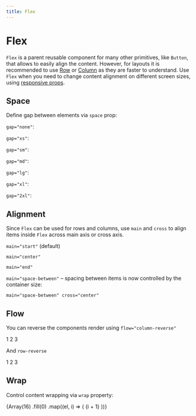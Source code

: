 ```yaml
---
title: Flex
---
```



# Flex

`Flex` is a parent reusable component for many other primitives, like `Button`, that allows to easily align the content. However, for layouts it is recommended to use [Row](/components/Row) or [Column](/components/Column) as they are faster to understand. Use `Flex` when you need to change content alignment on different screen sizes, using [responsive props](https://stitches.dev/docs/responsive-styles).

## Space

Define gap between elements via `space` prop:

`gap="none"`:

<Playground>
  <Flex gap="none">
    <ExampleBox />
    <ExampleBox />
    <ExampleBox />
  </Flex>
</Playground>

`gap="xs"`:

<Playground>
  <Flex gap="xs">
    <ExampleBox />
    <ExampleBox />
    <ExampleBox />
  </Flex>
</Playground>

`gap="sm"`:

<Playground>
  <Flex gap="sm">
    <ExampleBox />
    <ExampleBox />
    <ExampleBox />
  </Flex>
</Playground>

`gap="md"`:

<Playground>
  <Flex gap="md">
    <ExampleBox />
    <ExampleBox />
    <ExampleBox />
  </Flex>
</Playground>

`gap="lg"`:

<Playground>
  <Flex gap="lg">
    <ExampleBox />
    <ExampleBox />
    <ExampleBox />
  </Flex>
</Playground>

`gap="xl"`:

<Playground>
  <Flex gap="xl">
    <ExampleBox />
    <ExampleBox />
    <ExampleBox />
  </Flex>
</Playground>

`gap="2xl"`:

<Playground>
  <Flex gap="2xl">
    <ExampleBox />
    <ExampleBox />
    <ExampleBox />
  </Flex>
</Playground>

## Alignment

Since `Flex` can be used for rows and columns, use `main` and `cross` to align items inside `Flex`
across main axis or cross axis.

`main="start"` (default)

<Playground>
  <React.Fragment>
    <Flex css={{ width: '400px', bc: '$surface--elevated' }} flow="column" gap="md" main="start">
      <ExampleBox width="$16" />
      <ExampleBox width="$12" />
      <ExampleBox width="$20" />
    </Flex>
    <Flex css={{ width: '400px', bc: '$surface--elevated', mt: '$8' }} flow="row" gap="md" main="start">
      <ExampleBox width="$16" />
      <ExampleBox width="$12" />
      <ExampleBox width="$20" />
    </Flex>
  </React.Fragment>
</Playground>

`main="center"`

<Playground>
  <React.Fragment>
    <Flex css={{ height: '220px', bc: '$surface--elevated' }} gap="md" flow="column" main="center">
      <ExampleBox width="$16" />
      <ExampleBox width="$12" />
      <ExampleBox width="$20" />
    </Flex>
    <Flex css={{ width: '400px', bc: '$surface--elevated', mt: '$8' }} gap="md" flow="row" main="center">
      <ExampleBox width="$16" />
      <ExampleBox width="$12" />
      <ExampleBox width="$20" />
    </Flex>
  </React.Fragment>
</Playground>

`main="end"`

<Playground>
  <React.Fragment>
    <Flex css={{ width: '400px', height: '240px', bc: '$surface--elevated' }} gap="md" flow="column" main="end">
      <ExampleBox width="$16" />
      <ExampleBox width="$12" />
      <ExampleBox width="$20" />
    </Flex>
    <Flex css={{ width: '400px', bc: '$surface--elevated', mt: '$8' }} gap="md" flow="row" main="end">
      <ExampleBox width="$16" />
      <ExampleBox width="$12" />
      <ExampleBox width="$20" />
    </Flex>
  </React.Fragment>
</Playground>

`main="space-between"` – spacing between items is now controlled by the container size:

<Playground>
  <React.Fragment>
    <Flex css={{ width: '400px', height: '240px', bc: '$surface--elevated' }} flow="column" main="space-between">
      <ExampleBox width="$16" />
      <ExampleBox width="$12" />
      <ExampleBox width="$20" />
    </Flex>
    <Flex css={{ width: '400px', bc: '$surface--elevated', mt: '$8' }} flow="row" main="space-between">
      <ExampleBox width="$16" />
      <ExampleBox width="$12" />
      <ExampleBox width="$20" />
    </Flex>
  </React.Fragment>
</Playground>

`main="space-between" cross="center"`

<Playground>
  <React.Fragment>
    <Flex
      css={{ width: '400px', height: '240px', bc: '$surface--elevated' }}
      flow="column"
      cross="center"
      main="space-between"
    >
      <ExampleBox width="$16" />
      <ExampleBox width="$12" />
      <ExampleBox width="$20" />
    </Flex>
    <Flex
      css={{ width: '400px', bc: '$surface--elevated', height: '100px', mt: '$8' }}
      flow="row"
      cross="center"
      main="space-between"
    >
      <ExampleBox width="$16" />
      <ExampleBox width="$12" />
      <ExampleBox width="$20" />
    </Flex>
  </React.Fragment>
</Playground>

## Flow

You can reverse the components render using `flow="column-reverse"`

<Playground>
  <Flex flow="column-reverse" gap="md">
    <ExampleBox>1</ExampleBox>
    <ExampleBox>2</ExampleBox>
    <ExampleBox>3</ExampleBox>
  </Flex>
</Playground>

And `row-reverse`

<Playground>
  <Flex flow="row" main="center" cross="end" flow="row-reverse" gap="md">
    <ExampleBox height="24px">1</ExampleBox>
    <ExampleBox height="44px">2</ExampleBox>
    <ExampleBox height="64px">3</ExampleBox>
  </Flex>
</Playground>

## Wrap

Control content wrapping via `wrap` property:

<Playground>
  <Box css={{ width: 50 * 4 + (4 - 1) * 8 }}>
    <Flex flow="row-reverse" wrap="wrap-reverse" gap="sm">
      {Array(16)
        .fill(0)
        .map((el, i) => (
          <ExampleBox key={i}>{i + 1}</ExampleBox>
        ))}
    </Flex>
  </Box>
</Playground>
